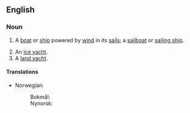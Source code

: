 ==English==
{{wikipedia|dab=sailing vessel}}

===Noun===
{{en-noun}}
# {{lb|en|watercraft}} A [[boat]] or [[ship]] powered by [[wind]] in its [[sail]]s; a [[sailboat]] or [[sailing ship]].
# An [[ice yacht]].
# A [[land yacht]].

====Translations====
{{trans-top|(usually) a sailing ship}}
* Norwegian:
*: Bokmål: {{t|nb|seilfartøy|n}}
*: Nynorsk: {{t|nn|seglfartøy|n}}
{{trans-mid}}
{{trans-bottom}}